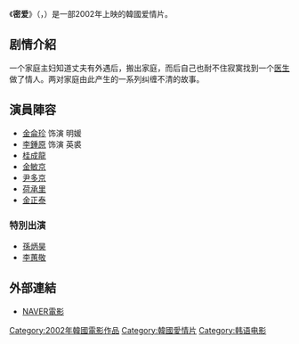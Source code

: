 {{电影信息框
| 片名     = 密爱
| 电影原名 = {{lang|ko|밀애}}
| 图像     = Milae.jpg
| 图像说明 = 海报
| 导演     = [[邊永祖|邊永祖]]
| 监制     = 
| 制片     = 
| 编剧     = 
| 原著     = 
| 主演     = [[金侖珍|金侖珍]]<br>[[李鐘原|李鍾原]]
| 配乐     = 
| 摄影     = 
| 剪辑     = 
| 制片商   = 
| 发行商   = 
| 上映日期 = {{Film date|2002|11|8|韩国}}
| 片长     = 110分钟
| 产地     = {{KOR}}
| 语言     = 韩语
| 预算     = 
| 票房     = 
| 前集     = 
| 续集     = 
}}
《'''密爱'''》（{{kor|k=밀애|hanja=密爱|rm=Milae}}，{{lang-en|''Ardor''}}）是一部2002年上映的韓國爱情片。

== 剧情介紹 ==
一个家庭主妇知道丈夫有外遇后，搬出家庭，而后自己也耐不住寂寞找到一个[[医生|医生]]做了情人。两对家庭由此产生的一系列纠缠不清的故事。

== 演員陣容 ==
*[[金侖珍|金侖珍]] 饰演 明媛
*[[李鐘原|李鍾原]] 饰演 英裘
*[[桂成龍|桂成龍]]
*[[金敏京|金敏京]]
*[[尹多京|尹多京]]
*[[荷承里|荷承里]]
*[[金正泰|金正泰]]
=== 特別出演 ===
*[[孫炳昊|孫炳昊]]
*[[李蕙敬|李蕙敬]]

== 外部連結 ==
*[http://movie.naver.com/movie/bi/mi/basic.nhn?code=34971 NAVER電影]{{Wayback|url=http://movie.naver.com/movie/bi/mi/basic.nhn?code=34971 |date=20170729060218 }}{{ko}}

{{DEFAULTSORT:Mi'ai密爱}}
[[Category:2002年韓國電影作品|Category:2002年韓國電影作品]]
[[Category:韓國愛情片|Category:韓國愛情片]]
[[Category:韩语电影|Category:韩语电影]]